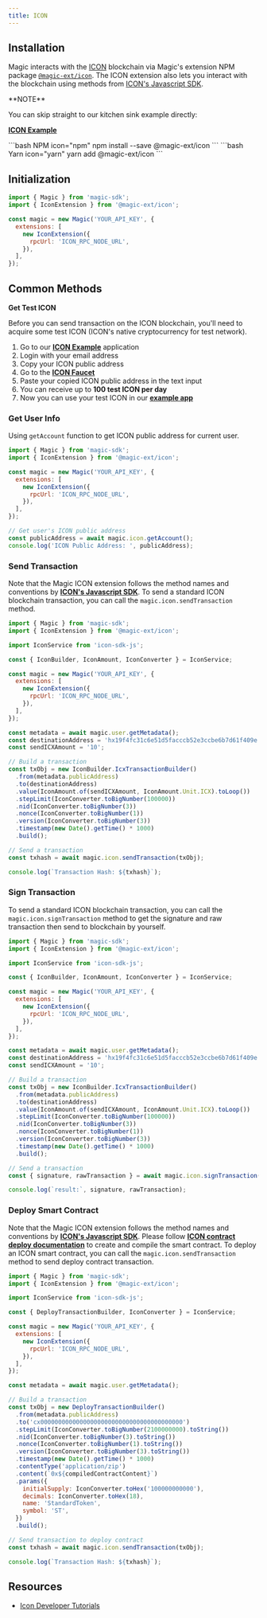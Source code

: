 ---
title: ICON
---


## Installation

Magic interacts with the [ICON](https://icon.foundation/) blockchain via Magic's extension NPM package [`@magic-ext/icon`](https://www.npmjs.com/package/@magic-ext/icon). The ICON extension also lets you interact with the blockchain using methods from [ICON's Javascript SDK](https://www.icondev.io/icon-sdks/javascript).

<Note>
**NOTE**

You can skip straight to our kitchen sink example directly:

[**ICON Example**](https://go.magic.link/example-icon)
</Note>

<CodeGroup>
```bash NPM icon="npm"
npm install --save @magic-ext/icon
```
```bash Yarn icon="yarn"
yarn add @magic-ext/icon
```
</CodeGroup>

## Initialization

```js JavaScript icon="square-js"
import { Magic } from 'magic-sdk';
import { IconExtension } from '@magic-ext/icon';

const magic = new Magic('YOUR_API_KEY', {
  extensions: [
    new IconExtension({
      rpcUrl: 'ICON_RPC_NODE_URL',
    }),
  ],
});
```
## Common Methods

**Get Test ICON**

Before you can send transaction on the ICON blockchain, you'll need to acquire some test ICON (ICON's native cryptocurrency for test network).

1.  Go to our [**ICON Example**](https://go.magic.link/example-icon) application
2.  Login with your email address
3.  Copy your ICON public address
4.  Go to the [**ICON Faucet**](https://icon-faucet.ibriz.ai/)
5.  Paste your copied ICON public address in the text input
6.  You can receive up to **100 test ICON per day**
7.  Now you can use your test ICON in our [**example app**](https://go.magic.link/example-icon)

### Get User Info

Using `getAccount` function to get ICON public address for current user.

```js JavaScript icon="square-js"
import { Magic } from 'magic-sdk';
import { IconExtension } from '@magic-ext/icon';

const magic = new Magic('YOUR_API_KEY', {
  extensions: [
    new IconExtension({
      rpcUrl: 'ICON_RPC_NODE_URL',
    }),
  ],
});

// Get user's ICON public address
const publicAddress = await magic.icon.getAccount();
console.log('ICON Public Address: ', publicAddress);
```

### Send Transaction

Note that the Magic ICON extension follows the method names and conventions by [**ICON's Javascript SDK**](https://www.icondev.io/icon-sdks/javascript). To send a standard ICON blockchain transaction, you can call the `magic.icon.sendTransaction` method.

```js JavaScript icon="square-js"
import { Magic } from 'magic-sdk';
import { IconExtension } from '@magic-ext/icon';

import IconService from 'icon-sdk-js';

const { IconBuilder, IconAmount, IconConverter } = IconService;

const magic = new Magic('YOUR_API_KEY', {
  extensions: [
    new IconExtension({
      rpcUrl: 'ICON_RPC_NODE_URL',
    }),
  ],
});

const metadata = await magic.user.getMetadata();
const destinationAddress = 'hx19f4fc31c6e51d5facccb52e3ccbe6b7d61f409e';
const sendICXAmount = '10';

// Build a transaction
const txObj = new IconBuilder.IcxTransactionBuilder()
  .from(metadata.publicAddress)
  .to(destinationAddress)
  .value(IconAmount.of(sendICXAmount, IconAmount.Unit.ICX).toLoop())
  .stepLimit(IconConverter.toBigNumber(100000))
  .nid(IconConverter.toBigNumber(3))
  .nonce(IconConverter.toBigNumber(1))
  .version(IconConverter.toBigNumber(3))
  .timestamp(new Date().getTime() * 1000)
  .build();

// Send a transaction
const txhash = await magic.icon.sendTransaction(txObj);

console.log(`Transaction Hash: ${txhash}`);
```

### Sign Transaction

To send a standard ICON blockchain transaction, you can call the `magic.icon.signTransaction` method to get the signature and raw transaction then send to blockchain by yourself.

```js JavaScript icon="square-js"
import { Magic } from 'magic-sdk';
import { IconExtension } from '@magic-ext/icon';

import IconService from 'icon-sdk-js';

const { IconBuilder, IconAmount, IconConverter } = IconService;

const magic = new Magic('YOUR_API_KEY', {
  extensions: [
    new IconExtension({
      rpcUrl: 'ICON_RPC_NODE_URL',
    }),
  ],
});

const metadata = await magic.user.getMetadata();
const destinationAddress = 'hx19f4fc31c6e51d5facccb52e3ccbe6b7d61f409e';
const sendICXAmount = '10';

// Build a transaction
const txObj = new IconBuilder.IcxTransactionBuilder()
  .from(metadata.publicAddress)
  .to(destinationAddress)
  .value(IconAmount.of(sendICXAmount, IconAmount.Unit.ICX).toLoop())
  .stepLimit(IconConverter.toBigNumber(100000))
  .nid(IconConverter.toBigNumber(3))
  .nonce(IconConverter.toBigNumber(1))
  .version(IconConverter.toBigNumber(3))
  .timestamp(new Date().getTime() * 1000)
  .build();

// Send a transaction
const { signature, rawTransaction } = await magic.icon.signTransaction(txObj);

console.log(`result:`, signature, rawTransaction);
```
### Deploy Smart Contract

Note that the Magic ICON extension follows the method names and conventions by [**ICON's Javascript SDK**](https://www.icondev.io/icon-sdks/javascript). Please follow [**ICON contract deploy documentation**](https://www.icondev.io/btp-gitbook/deploy-smart-contracts-icon) to create and compile the smart contract. To deploy an ICON smart contract, you can call the `magic.icon.sendTransaction` method to send deploy contract transaction.

```js JavaScript icon="square-js"
import { Magic } from 'magic-sdk';
import { IconExtension } from '@magic-ext/icon';

import IconService from 'icon-sdk-js';

const { DeployTransactionBuilder, IconConverter } = IconService;

const magic = new Magic('YOUR_API_KEY', {
  extensions: [
    new IconExtension({
      rpcUrl: 'ICON_RPC_NODE_URL',
    }),
  ],
});

const metadata = await magic.user.getMetadata();

// Build a transaction
const txObj = new DeployTransactionBuilder()
  .from(metadata.publicAddress)
  .to('cx0000000000000000000000000000000000000000')
  .stepLimit(IconConverter.toBigNumber(2100000000).toString())
  .nid(IconConverter.toBigNumber(3).toString())
  .nonce(IconConverter.toBigNumber(1).toString())
  .version(IconConverter.toBigNumber(3).toString())
  .timestamp(new Date().getTime() * 1000)
  .contentType('application/zip')
  .content(`0x${compiledContractContent}`)
  .params({
    initialSupply: IconConverter.toHex('100000000000'),
    decimals: IconConverter.toHex(18),
    name: 'StandardToken',
    symbol: 'ST',
  })
  .build();

// Send transaction to deploy contract
const txhash = await magic.icon.sendTransaction(txObj);

console.log(`Transaction Hash: ${txhash}`);
```

## Resources
* [Icon Developer Tutorials](https://icon.community/tutorials/)

